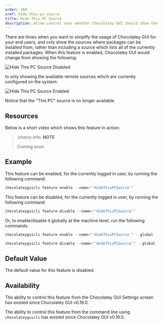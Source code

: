 ```yaml
---
order: 160
xref: hide-this-pc-source
title: Hide This PC Source
description: Allow control over whether Chocolatey GUI should show the local This PC source or not
---
```


There are times when you want to simplify the usage of Chocolatey GUI for your end users, and only show the sources where packages can be installed from, rather than including a source which lists all of the currently installed packages.  When this feature is enabled, Chocolatey GUI would change from showing the following:

![Hide This PC Source Disabled](/images/chocolatey-gui/feature_hide_this_pc_source_disabled.png "Hide This PC Source Disabled")

to only showing the available remote sources which are currently configured on the system:

![Hide This PC Source Enabled](/images/chocolatey-gui/feature_hide_this_pc_source_enabled.png "Hide This PC Source Enabled")

Notice that the "This PC" source is no longer available.

<RequireChocolateyGuiLicensedExtensionNote />

<RestartRequiredWarning />

<HidingSources />

## Resources

Below is a short video which shows this feature in action:

> :choco-info: **NOTE**
>
> Coming soon

## Example

This feature can be enabled, for the currently logged in user, by running the following command:

```powershell
chocolateyguicli feature enable --name="'HideThisPCSource'"
```

This feature can be disabled, for the currently logged in user, by running the following command:

```powershell
chocolateyguicli feature disable --name="'HideThisPCSource'"
```

Or, to enable/disable it globally at the machine level, run the following commands:

```powershell
chocolateyguicli feature enable --name="'HideThisPCSource'" --global

chocolateyguicli feature disable --name="'HideThisPCSource'" --global
```

## Default Value

The default value for this feature is disabled.

## Availability

The ability to control this feature from the Chocolatey GUI Settings screen has existed since Chocolatey GUI v0.19.0.

The ability to control this feature from the command line using `chocolateyguicli` has existed since Chocolatey GUI v0.19.0.